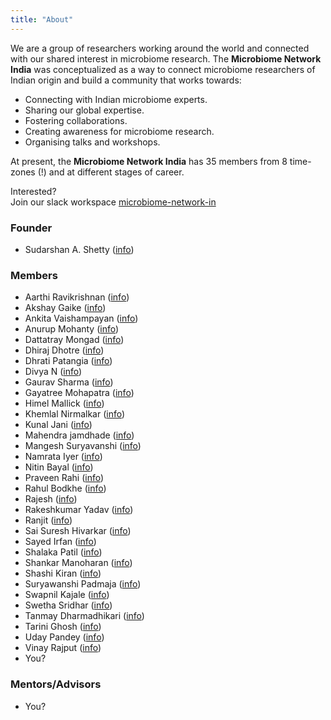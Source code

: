 ```yaml
---
title: "About"
---
```


We are a group of researchers working around the world and connected with our shared interest in microbiome research. 
The **Microbiome Network India** was conceptualized as a way to connect microbiome researchers of Indian origin and build a community that works towards:  

* Connecting with Indian microbiome experts.   
* Sharing our global expertise. 
* Fostering collaborations.  
* Creating awareness for microbiome research.   
* Organising talks and workshops.  

At present, the **Microbiome Network India** has 35 members from 8 time-zones (!) and at different stages of career.   

Interested?  
Join our slack workspace [microbiome-network-in](https://join.slack.com/t/microbiome-network-in/shared_invite/zt-skbpgrhs-C7REKkLMwUWSiypkRR_hfw)   

### Founder  

* Sudarshan A. Shetty ([info]())  

### Members  

* Aarthi Ravikrishnan ([info]())  
* Akshay Gaike ([info]())    
* Ankita Vaishampayan ([info]())   
* Anurup Mohanty ([info]())    
* Dattatray Mongad ([info]())   
* Dhiraj Dhotre ([info]())   
* Dhrati Patangia ([info]())   
* Divya N ([info]())    
* Gaurav Sharma ([info]())   
* Gayatree Mohapatra ([info]())      
* Himel Mallick ([info]())   
* Khemlal Nirmalkar ([info]())   
* Kunal Jani ([info]())   
* Mahendra jamdhade ([info]())   
* Mangesh Suryavanshi ([info]())   
* Namrata Iyer ([info]())   
* Nitin Bayal ([info]())   
* Praveen Rahi ([info]())  
* Rahul Bodkhe ([info]())  
* Rajesh ([info]())  
* Rakeshkumar Yadav ([info]())  
* Ranjit ([info]())  
* Sai Suresh Hivarkar ([info]())  
* Sayed Irfan ([info]())  
* Shalaka Patil ([info]())  
* Shankar Manoharan ([info]())   
* Shashi Kiran ([info]())  
* Suryawanshi Padmaja ([info]())  
* Swapnil Kajale ([info]())  
* Swetha Sridhar ([info]())   
* Tanmay Dharmadhikari ([info]())  
* Tarini Ghosh ([info]())    
* Uday Pandey ([info]())  
* Vinay Rajput ([info]())   
* You?  

### Mentors/Advisors  
* You?  
